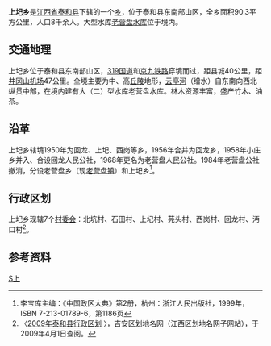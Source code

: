 {{中国乡级行政区
| 行政区全称 = 上圯乡
| 景观照片文件名 =
| 景观照片描述 =
| 汉语拼音= shàngyí xiāng
| 上级行政区 = [[江西省|江西省]][[泰和县|泰和县]]
| 行政区类别 = [[乡|乡]]
| 行政区划代码 = 360826204
| 地理坐标 = {{coord|26.5981|N|115.1228|E|display=inline,title|scale:30000_region:CN}}
| 总面积 = 90.3平方公里
| 户籍人口 =
| 户籍人口年份 =
| 常住人口 = 8004人<ref>第五次人口普查数，据中国统计出版社《[http://www.stats.gov.cn/tjshujia/dzcbw/t20050302_402232604.htm 中国乡、镇、街道人口资料] {{webarchive|url=https://web.archive.org/web/20081202052516/http://www.stats.gov.cn/tjshujia/dzcbw/t20050302_402232604.htm |date=2008-12-02 }}》光盘</ref>
| 常住人口年份 = 2000年
| 人口密度 =
| 领导人职务1 =
| 领导人姓名1 =
| 领导人职务2 =
| 领导人姓名2 =
| 行政区划 = [[居委会|居委会]]、7[[村委会|村委会]]
| 官方网站 =
| 政府驻地 =
| 邮政编码 = 343722
| 毗邻行政区 = 东北：[[中龙乡|中龙乡]]，东：[[老营盘镇|老营盘镇]]，南、西：[[水槎乡|水槎乡]]，北：[[沙村镇|沙村镇]]
| 位置图文件名 =Taihe Shangyi Weizhi.svg
| 位置图描述 =上圯乡在泰和县的位置
}}

'''上圯乡'''是[[江西省|江西省]][[泰和县|泰和县]]下辖的一个[[乡|乡]]，位于泰和县东南部山区，全乡面积90.3平方公里，人口8千余人。大型水库[[老营盘水库|老营盘水库]]位于境内。

== 交通地理 ==
上圯乡位于泰和县东南部山区，[[319国道|319国道]]和[[京九铁路|京九铁路]]穿境而过，距县城40公里，距[[井冈山机场|井冈山机场]]47公里。全境主要为中、高[[丘陵|丘陵]]地形，[[云亭河|云亭河]]（缯水）自东南向西北纵贯中部，在境内建有大（二）型水库老营盘水库。林木资源丰富，盛产竹木、油茶。

== 沿革 ==
上圯乡辖境1950年为回龙、上圯、西岗等乡，1956年合并为回龙乡，1958年小庄乡并入、合设回龙人民公社，1968年更名为老营盘人民公社。1984年老营盘公社撤消，分设老营盘乡（现[[老营盘镇|老营盘镇]]）和上圯乡<ref>李宝库主编：《中国政区大典》第2册，杭州：浙江人民出版社，1999年，ISBN 7-213-01789-6，第1186页</ref>。

== 行政区划 ==
上圯乡现辖7个[[村委会|村委会]]：北坑村、石田村、上圮村、芫头村、西岗村、回龙村、沔口村<ref>〈[http://www.jxqhdm.com/index-ja.aspx 2009年泰和县行政区划] {{Wayback|url=http://www.jxqhdm.com/index-ja.aspx |date=20091025153207 }}〉，吉安区划地名网（江西区划地名网子网站），于2009年4月1日查阅。</ref>。

== 参考资料 ==
<div class="references-small">
<references />
</div>

{{泰和县行政区划}}

[[Category:泰和县行政区划|S上]]